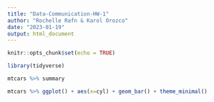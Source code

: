```yaml
---
title: "Data-Communication-HW-1"
author: "Rochelle Rafn & Karol Orozco"
date: "2023-01-19"
output: html_document
---
```


```r
knitr::opts_chunk$set(echo = TRUE)
```

```r
library(tidyverse)

mtcars %>% summary
```

```r
mtcars %>% ggplot() + aes(x=cyl) + geom_bar() + theme_minimal()
```
